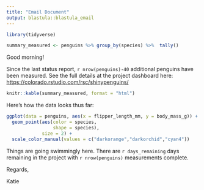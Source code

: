 ```yaml
---
title: "Email Document"
output: blastula::blastula_email
---
```


```r
library(tidyverse)
```

```r
summary_measured <- penguins %>% group_by(species) %>%  tally()
```


Good morning! 

Since the last status report, `r nrow(penguins)-40` additional penguins have been measured.  See the full details at the project dashboard here: [https://colorado.rstudio.com/rsc/shinypenguins/](https://colorado.rstudio.com/rsc/shinypenguins/)

```r
knitr::kable(summary_measured, format = "html")
```

Here's how the data looks thus far:
```r
ggplot(data = penguins, aes(x = flipper_length_mm, y = body_mass_g)) +
  geom_point(aes(color = species,
                 shape = species),
             size = 2) +
  scale_color_manual(values = c("darkorange","darkorchid","cyan4"))
```


Things are going swimmingly here.  There are `r days_remaining` days remaining in the project with `r nrow(penguins)` measurements complete.  


Regards,

Katie

